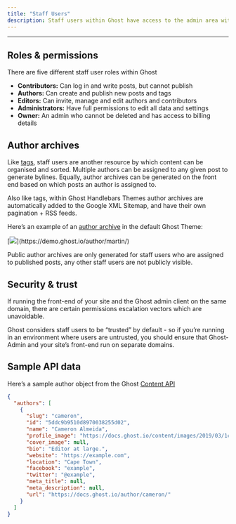 ```yaml
---
title: "Staff Users"
description: Staff users within Ghost have access to the admin area with varying levels of permissions for what they can do.
---
```


***

## Roles & permissions

There are five different staff user roles within Ghost

* **Contributors:** Can log in and write posts, but cannot publish
* **Authors:** Can create and publish new posts and tags
* **Editors:** Can invite, manage and edit authors and contributors
* **Administrators:** Have full permissions to edit all data and settings
* **Owner:** An admin who cannot be deleted and has access to billing details

## Author archives

Like [tags](/docs/publishing/#tags), staff users are another resource by which content can be organised and sorted. Multiple authors can be assigned to any given post to generate bylines. Equally, author archives can be generated on the front end based on which posts an author is assigned to.

Also like tags, within Ghost Handlebars Themes author archives are automatically added to the Google XML Sitemap, and have their own pagination + RSS feeds.

Here’s an example of an [author archive](https://demo.ghost.io/author/martin/) in the default Ghost Theme:

<Frame>
  [<img src="/images/17caf60b-author-archive_hu89f6f73972391497d77bac6acdaa5b97_69300_1220x0_resize_q100_h2_box.webp" />](https://demo.ghost.io/author/martin/)
</Frame>

Public author archives are only generated for staff users who are assigned to published posts, any other staff users are not publicly visible.

## Security & trust

If running the front-end of your site and the Ghost admin client on the same domain, there are certain permissions escalation vectors which are unavoidable.

Ghost considers staff users to be “trusted” by default - so if you’re running in an environment where users are untrusted, you should ensure that Ghost-Admin and your site’s front-end run on separate domains.

## Sample API data

Here’s a sample author object from the Ghost [Content API](/docs/content-api/)

```json
{
  "authors": [
    {
      "slug": "cameron",
      "id": "5ddc9b9510d8970038255d02",
      "name": "Cameron Almeida",
      "profile_image": "https://docs.ghost.io/content/images/2019/03/1c2f492a-a5d0-4d2d-b350-cdcdebc7e413.jpg",
      "cover_image": null,
      "bio": "Editor at large.",
      "website": "https://example.com",
      "location": "Cape Town",
      "facebook": "example",
      "twitter": "@example",
      "meta_title": null,
      "meta_description": null,
      "url": "https://docs.ghost.io/author/cameron/"
    }
  ]
}
```